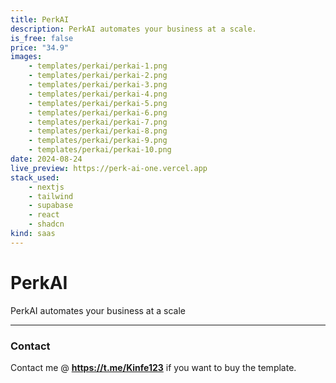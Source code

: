 ```yaml
---
title: PerkAI
description: PerkAI automates your business at a scale.
is_free: false
price: "34.9"
images:
    - templates/perkai/perkai-1.png
    - templates/perkai/perkai-2.png
    - templates/perkai/perkai-3.png
    - templates/perkai/perkai-4.png
    - templates/perkai/perkai-5.png
    - templates/perkai/perkai-6.png
    - templates/perkai/perkai-7.png
    - templates/perkai/perkai-8.png
    - templates/perkai/perkai-9.png
    - templates/perkai/perkai-10.png
date: 2024-08-24
live_preview: https://perk-ai-one.vercel.app
stack_used:
    - nextjs
    - tailwind
    - supabase
    - react
    - shadcn
kind: saas
---
```


# PerkAI

PerkAI automates your business at a scale

---

### Contact

Contact me @ **https://t.me/Kinfe123** if you want to buy the template.
